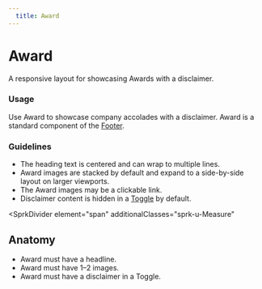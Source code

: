 ```yaml
---
  title: Award
---
```


# Award

A responsive layout for
showcasing Awards with a disclaimer.

<ComponentPreview
  componentName="award--default-story"
  hasReact
  hasAngular
  hasHTML
  minHeight="26rem"
  maxWidth="100%"
/>

### Usage

Use Award to showcase company accolades
with a disclaimer. Award is a
standard component of the
[Footer](/using-spark/components/footer).

### Guidelines

- The heading text is centered and can wrap to multiple lines.
- Award images are stacked by default and
expand to a side-by-side layout on larger viewports.
- The Award images may be a clickable link.
- Disclaimer content is hidden in a [Toggle](/using-spark/components/toggle) by default.

<SprkDivider
 element="span"
 additionalClasses="sprk-u-Measure"
></SprkDivider>

## Anatomy

- Award must have a headline.
- Award must have 1–2 images.
- Award must have a disclaimer in a Toggle.
